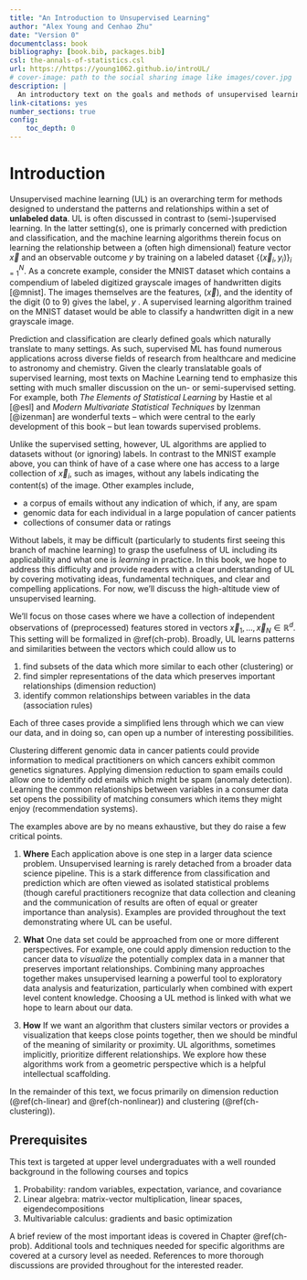 ```yaml
--- 
title: "An Introduction to Unsupervised Learning"
author: "Alex Young and Cenhao Zhu"
date: "Version 0"
documentclass: book
bibliography: [book.bib, packages.bib]
csl: the-annals-of-statistics.csl
url: https://https://young1062.github.io/introUL/
# cover-image: path to the social sharing image like images/cover.jpg
description: |
  An introductory text on the goals and methods of unsupervised learning
link-citations: yes
number_sections: true
config:
    toc_depth: 0
---
```


# Introduction {#intro}

Unsupervised machine learning (UL) is an overarching term for methods designed to understand the patterns and relationships within a set of **unlabeled data**.  UL is often discussed in contrast to (semi-)supervised learning. In the latter setting(s), one is primarly concerned with prediction and classification, and the machine learning algorithms therein focus on learning the relationship between a (often high dimensional) feature vector $\vec{x}$ and an observable outcome $y$ by training on a labeled dataset $\{(\vec{x}_i,y_i)\}_{i=1}^N$. As a concrete example, consider the MNIST dataset which contains a compendium of labeled digitized grayscale images of handwritten digits [@mnist].  The images themselves are the features, ($\vec{x}$), and the identity of the digit (0 to 9) gives the label, $y$ .  A supervised learning algorithm trained on the MNIST dataset would be able to classify a handwritten digit in a new grayscale image.

Prediction and classification are clearly defined goals which naturally translate to many settings. As such, supervised ML has found numerous applications across diverse fields of research from healthcare and medicine to astronomy and chemistry.  Given the clearly translatable goals of supervised learning, most texts on Machine Learning tend to emphasize this setting with much smaller discussion on the un- or semi-supervised setting.  For example, both *The Elements of Statistical Learning* by Hastie et al [@esl] and *Modern Multivariate Statistical Techniques* by Izenman [@izenman] are wonderful texts -- which were central to the early development of this book -- but lean towards supervised problems.

Unlike the supervised setting, however, UL algorithms are applied to datasets without (or ignoring) labels. In contrast to the MNIST example above, you can think of have of a case where one has access to a large collection of $\vec{x}_i$, such as images, without any labels indicating the content(s) of the image.  Other examples include,

- a corpus of emails without any indication of which, if any, are spam
- genomic data for each individual in a large population of cancer patients
- collections of consumer data or ratings
  
Without labels, it may be difficult (particularly to students first seeing this branch of machine learning) to grasp the usefulness of UL including its applicability and what one is *learning* in practice.  In this book, we hope to address this difficulty and provide readers with a clear understanding of UL by covering motivating ideas, fundamental techniques, and clear and compelling applications.  For now, we'll discuss the high-altitude view of unsupervised learning.  

We'll focus on those cases where we have a collection of independent observations of (preprocessed) features stored in vectors $\vec{x}_1,\dots,\vec{x}_N\in\mathbb{R}^d$. This setting will be formalized in \@ref(ch-prob).  Broadly, UL learns patterns and similarities between the vectors which could allow us to 

1) find subsets of the data which more similar to each other (clustering) or
2) find simpler representations of the data which preserves important relationships (dimension reduction)
3) identify common relationships between variables in the data (association rules)

Each of three cases provide a simplified lens through which we can view our data, and in doing so, can open up a number of interesting possibilities.  

Clustering different genomic data in cancer patients could provide information to medical practitioners on which cancers exhibit common genetics signatures.  Applying dimension reduction to spam emails could allow one to identify odd emails which might be spam (anomaly detection). Learning the common relationships between variables in a consumer data set opens the possibility of matching consumers which items they might enjoy (recommendation systems).

The examples above are by no means exhaustive, but they do raise a few critical points.  

1) **Where**  Each application above is one step in a larger data science problem.  Unsupervised learning is rarely detached from a broader data science pipeline.  This is a stark difference from classification and prediction which are often viewed as isolated statistical problems (though careful practitioners recognize that data collection and cleaning and the communication of results are often of equal or greater importance than analysis). Examples are provided throughout the text demonstrating where UL can be useful.

2) **What** One data set could be approached from one or more different perspectives. For example, one could apply dimension reduction to the cancer data to *visualize* the potentially complex data in a manner that preserves important relationships. Combining many approaches together makes unsupervised learning a powerful tool to exploratory data analysis and featurization, particularly when combined with expert level content knowledge.  Choosing a UL method is linked with what we hope to learn about our data.  

3) **How** If we want an algorithm that clusters similar vectors or provides a visualization that keeps close points together, then we should be mindful of the meaning of similarity or proximity.  UL algorithms, sometimes implicitly, prioritize different relationships. We explore how these algorithms work from a geometric perspective which is a helpful intellectual scaffolding.

In the remainder of this text, we focus primarily on dimension reduction (\@ref(ch-linear) and \@ref(ch-nonlinear)) and clustering (\@ref(ch-clustering)).


## Prerequisites

This text is targeted at upper level undergraduates with a well rounded background in the following courses and topics

1) Probability: random variables, expectation, variance, and covariance
2) Linear algebra: matrix-vector multiplication, linear spaces, eigendecompositions
3) Multivariable calculus: gradients and basic optimization

A brief review of the most important ideas is covered in Chapter \@ref(ch-prob).  Additional tools and techniques needed for specific algorithms are covered at a cursory level as needed. References to more thorough discussions are provided throughout for the interested reader.  